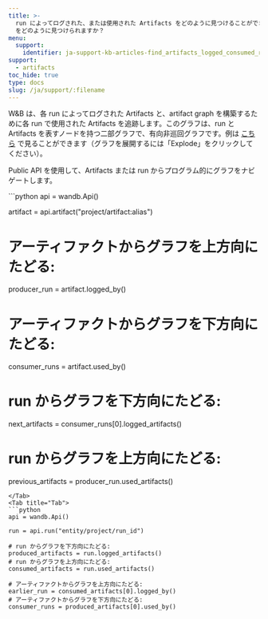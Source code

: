 ```yaml
---
title: >-
  run によってログされた、または使用された Artifacts をどのように見つけることができますか？Artifacts を生成または使用した run
  をどのように見つけられますか？
menu:
  support:
    identifier: ja-support-kb-articles-find_artifacts_logged_consumed_run_find
support:
  - artifacts
toc_hide: true
type: docs
slug: /ja/support/:filename
---
```

W&B は、各 run によってログされた Artifacts と、artifact graph を構築するために各 run で使用された Artifacts を追跡します。このグラフは、run と Artifacts を表すノードを持つ二部グラフで、有向非巡回グラフです。例は [こちら](https://wandb.ai/shawn/detectron2-11/artifacts/dataset/furniture-small-val/06d5ddd4deebdd5/graph) で見ることができます（グラフを展開するには「Explode」をクリックしてください）。

Public API を使用して、Artifacts または run からプログラム的にグラフをナビゲートします。

<Tabs>
<Tab title="Tab">
```python
api = wandb.Api()

artifact = api.artifact("project/artifact:alias")

# アーティファクトからグラフを上方向にたどる:
producer_run = artifact.logged_by()
# アーティファクトからグラフを下方向にたどる:
consumer_runs = artifact.used_by()

# run からグラフを下方向にたどる:
next_artifacts = consumer_runs[0].logged_artifacts()
# run からグラフを上方向にたどる:
previous_artifacts = producer_run.used_artifacts()
```
</Tab>
<Tab title="Tab">
```python
api = wandb.Api()

run = api.run("entity/project/run_id")

# run からグラフを下方向にたどる:
produced_artifacts = run.logged_artifacts()
# run からグラフを上方向にたどる:
consumed_artifacts = run.used_artifacts()

# アーティファクトからグラフを上方向にたどる:
earlier_run = consumed_artifacts[0].logged_by()
# アーティファクトからグラフを下方向にたどる:
consumer_runs = produced_artifacts[0].used_by()
```
</Tab>
</Tabs>